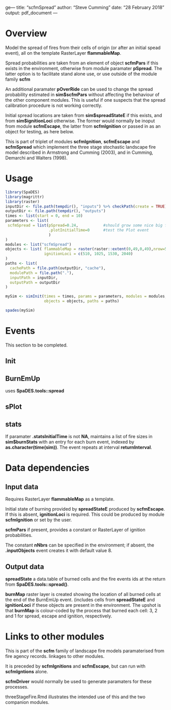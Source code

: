 ge---
title: "scfmSpread"
author: "Steve Cumming"
date: "28 February 2018"
output: pdf_document
---


# Overview

Model the spread of fires from their cells of origin (or after an initial spead event), all on the template RasterLayer __flammableMap__.

Spread probabilities are taken from an element of object __scfmPars__ if this exists in the environment, otherwise from module paramater __pSpread__. The latter option is to facilitate stand alone use, or use outside of the module family __scfm__

An additional paramater __pOverRide__ can be used to change the spread probability estimated in __sim$scfmPars__ without affecting the behaviour of the other component modules. This is useful if one suspects that the spread calibration procedure is not working correctly.

Initial spread locations are taken from __sim\$spreadStateE__ if this exists, and from __sim\$ignitionLoci__ otherwise. The former would normally be inoput from module __scfmEscape__, the latter from __scfmIgnition__ or passed in as an object for testing, as here below. 

This is part of triplet of modules __scfmIgnition__, __scfmEscape__ and __scfmSpread__ which implement the three stage stochastic landscape fire model described in Armstrong and Cumming (2003), and in Cumming, Demarchi and Walters (1998).




# Usage

```{r module_usage}
library(SpaDES)
library(magrittr)
library(raster)
inputDir <- file.path(tempdir(), "inputs") %>% checkPath(create = TRUE)
outputDir <- file.path(tempdir(), "outputs")
times <- list(start = 0, end = 10)
parameters <- list(
 scfmSpread = list(pSpread=0.24,           #should grow some nice big fires.
                   .plotInitialTime=0      #test the Plot event
                   ) 
)
modules <- list("scfmSpread")
objects <- list( flammableMap = raster(raster::extent(0,49,0,49),nrow=50, ncol=50, vals=0),
                 ignitionLoci = c(510, 1025, 1530, 2040)
)
paths <- list(
  cachePath = file.path(outputDir, "cache"),
  modulePath = file.path("."),
  inputPath = inputDir,
  outputPath = outputDir
)

mySim <- simInit(times = times, params = parameters, modules = modules,
                 objects = objects, paths = paths)

spades(mySim)
```

# Events

This section to be completed. 

## Init

## BurnEmUp 

uses __SpaDES.tools::spread__

## sPlot

## stats

If paramater __.statsInitialTime__ is not __NA__, maintains a list of fire sizes in __sim$burnStats__ with an entry for each burn event, indexed by __as.character(time(sim))__. The event repeats at interval __returnInterval__.


# Data dependencies

## Input data

Requires RasterLayer __flammableMap__ as a template.

Initial state of burning provided by __spreadStateE__ produced by __scfmEscape__. If this is absent, __ignitionLoci__ is required. This could be produced by module __scfmIgnition__ or set by the user. 

__scfmPars__ if present, provides a constant or RasterLayer of ignition probabilities. 

The constant __nNbrs__ can be specified in the environment; if absent, the __.inputObjects__ event creates it with default value 8.


## Output data

__spreadState__ a data.table of burned cells and the fire events ids at the return from __SpaDES.tools::spread()__. 

__burnMap__ raster layer is created showing the location of all burned cells at the end of the BurnEmUp event. (includes cells from __spreadStateE__ and __ignitionLoci__ if these objects are present in the environment. The upshot is that __burnMap__ is colour-coded by the process that burned each cell: 3, 2 and 1 for spread, escape and ignition, respectively.

# Links to other modules

This is part of the __scfm__ family of landscape fire models paramaterised from fire agency records.  linkages to other modules.

It is preceded by __scfmIgnitions__ and __scfmEscape__, but can run with __scfmIgntions__ alone.

__scfmDriver__ would normally be used to generate paramaters for these processes. 

threeStageFire.Rmd illustrates the intended use of this and the two companion modules. 



